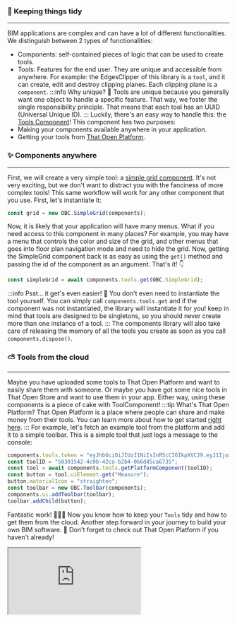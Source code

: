 ### 🍱 Keeping things tidy
___
BIM applications are complex and can have a lot of different functionalities. We distinguish between 2 types of
functionalities:
- Components: self-contained pieces of logic that can be used to create tools.
- Tools: Features for the end user. They are unique and accessible from anywhere.
For example: the EdgesClipper of this library is a `tool`, and it can create, edit and destroy clipping planes. Each
clipping plane is a `component`.
:::info Why unique? 🤔
Tools are unique because you generally want one object to handle a specific feature. That way, we foster the single
responsibility principle. That means that each tool has an UUID (Universal Unique ID).
:::
Luckily, there's an easy way to handle this: the [Tools Component](../api/classes/components.ToolComponent)!
This component has two purposes:
- Making your components available anywhere in your application.
- Getting your tools from [That Open Platform](../that-open-platform/getting-started.mdx).
### ✨ Components anywhere
___
First, we will create a very simple tool: a [simple grid component](../api/classes/components.SimpleGrid). It's not
very exciting, but we don't want to distract you with the fanciness of more complex tools! This same workflow will work for
any other component that you use.
First, let's instantiate it:

```js
const grid = new OBC.SimpleGrid(components);
```
Now, it is likely that your application will have many menus. What if you need access to this component in many
places? For example, you may have a menu that controls the color and size of the grid, and other menus that goes
into floor plan navigation mode and need to hide the grid.
Now, getting the SimpleGrid component back is as easy as using the `get()` method and passing the id of the
component as an argument. That's it! 👇

```js
const simpleGrid = await components.tools.get(OBC.SimpleGrid);
```
:::info Psst... it get's even easier! 🧠
You don't even need to instantiate the tool yourself. You can simply call `components.tools.get` and if the component
was not instantiated, the library will instantiate it for you! keep in mind that tools are designed to be singletons, so
you should never create more than one instance of a tool.
:::
The components library will also take care of releasing the memory of all the tools you create as soon as you call
`components.dispose()`.
### ⛅ Tools from the cloud
___
Maybe you have uploaded some tools to That Open Platform and want to easily share them with someone. Or maybe you
have got some nice tools in That Open Store and want to use them in your app. Either way, using these components
is a piece of cake with ToolComponent!
:::tip What's That Open Platform?
That Open Platform is a place where people can share and make money from their tools. You can learn more about
how to get started [right here](../that-open-platform/getting-started.mdx).
:::
For example, let's fetch an example tool from the platform and add it to a simple toolbar. This is a
simple tool that just logs a message to the console:

```js
components.tools.token = "eyJhbGciOiJIUzI1NiIsInR5cCI6IkpXVCJ9.eyJ1IjoiNjUwNmYyZjk0NWM4YmM2YTk0Mzg0NjM4IiwiYSI6IjY1MDhhN2VjZGZjYTQ5Mjc2MmE0YjFlZiJ9.Rr7bq9qJdm4pRUnXF0pUt9QhrtJLOS6koVyZMcf5XoU";
const toolID = "50301542-4c0b-42ca-b2b4-066d45ca6735";
const tool = await components.tools.getPlatformComponent(toolID);
const button = tool.uiElement.get("Measure");
button.materialIcon = "straighten";
const toolbar = new OBC.Toolbar(components);
components.ui.addToolbar(toolbar);
toolbar.addChild(button);
```
Fantastic work! 🎉🎉🎉 Now you know how to keep your `Tools` tidy and how to get them from the cloud. Another
step forward in your journey to build your own BIM software. 🥳 Don't forget to check out That Open Platform if
you haven't already!


  <iframe src="https://ifcjs.github.io/components/src/core/ToolsComponent/index.html"></iframe>

  